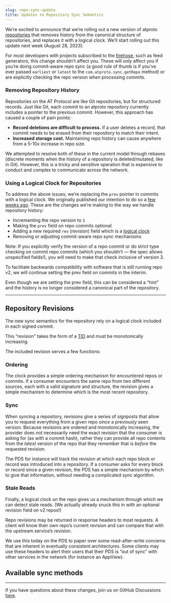 ```yaml
---
slug: repo-sync-update
title: Updates to Repository Sync Semantics
---
```


We’re excited to announce that we’re rolling out a new version of atproto [repositories](https://atproto.com/guides/data-repos) that removes history from the canonical structure of repositories, and replaces it with a logical clock. We’ll start rolling out this update next week (August 28, 2023).

For most developers with projects subscribed to the [firehose](https://atproto.com/community/projects#firehose), such as feed generators, this change shouldn’t affect you. These will only affect you if you’re doing commit-aware repo sync (a good rule of thumb is if you’ve ever passed `earliest` or `latest` to the `com.atproto.sync.getRepo` method) or are explicitly checking the repo version when processing commits.

### Removing Repository History 

Repositories on the AT Protocol are like Git repositories, but for structured records. Just like Git, each commit to an atproto repository currently includes a pointer to the previous commit. However, this approach has caused a couple of pain points:

* **Record deletions are difficult to process.** If a user deletes a record, that commit needs to be erased from their repository to match their intent. 
* **Increased storage cost.** Maintaining repo history can cause anywhere from a 5-10x increase in repo size.

We attempted to resolve both of these in the current model through rebases (discrete moments when the history of a repository is deleted/mutated, like in Git). However, this is a tricky and sensitive operation that is expensive to conduct and complex to communicate across the network.

### Using a Logical Clock for Repositories 

To address the above issues, we’re replacing the `prev` pointer in commits with a logical clock. We originally published our intention to do so a [few weeks ago](https://github.com/bluesky-social/atproto/discussions/1410). These are the changes we’re making to the way we handle repository history: 

* Incrementing the repo version to `3`
* Making the `prev` field on repo commits optional
* Adding a new required `rev` (revision) field which is a [logical clock](https://en.wikipedia.org/wiki/Logical_clock)
* Removing or adjusting commit-aware repo sync mechanisms

Note: If you explicitly verify the version of a repo commit or do strict type checking on commit repo commits (which you shouldn’t — the spec allows unspecified fields!), you will need to make that check inclusive of version 3.

To facilitate backwards compatibility with software that is still running repo v2, we will continue setting the prev field on commits in the interim.

Even though we are setting the prev field, this can be considered a “hint” and the history is no longer considered a canonical part of the repository.

---

## Repository Revisions

The new sync semantics for the repository rely on a logical clock included in each signed commit. 

This “revision” takes the form of a [TID](https://atproto.com/specs/record-key#record-key-type-tid) and must be monotonically increasing.

The included revision serves a few functions:

### Ordering

The clock provides a simple ordering mechanism for encountered repos or commits. If a consumer encounters the same repo from two different sources, each with a valid signature and structure, the revision gives a simple mechanism to determine which is the most recent repository.

### Sync

When syncing a repository, revisions give a series of signposts that allow you to request everything from a given repo _since_ a previously seen version. Because revisions are ordered and monotonically increasing, the provider does not necessarily need the exact revision that the consumer is asking for (as with a commit hash), rather they can provide all repo contents from the _latest_ version of the repo that they remember that is _before_ the requested revision.

The PDS for instance will track the revision at which each repo block or record was introduced into a repository. If a consumer asks for every block or record since a given revision, the PDS has a simple mechanism by which to give that information, without needing a complicated sync algorithm.

### Stale Reads

Finally, a logical clock on the repo gives us a mechanism through which we can detect stale reads. (We actually already snuck this in with an optional revision field on v2 repos!)

Repo revisions may be returned in response headers to most requests. A client will know their own repo’s current revision and can compare that with the upstream service’s revision.

We use this today on the PDS to paper over some read-after-write concerns that are inherent in eventually consistent architectures. Some clients may use these headers to alert their users that their PDS is “out of sync” with other services in the network (for instance an AppView).

## Available sync methods



---

If you have questions about these changes, join us on GitHub Discussions [here](https://github.com/bluesky-social/atproto/discussions/1410).